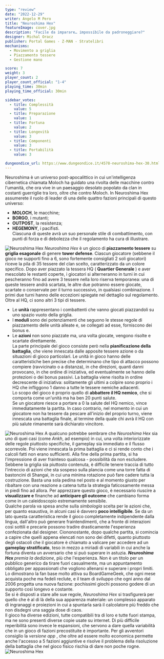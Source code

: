 ```yaml
---
type: "review"
date: "2022-12-29"
writer: Angelo M Pero
title: "Neuroshima Hex"
featureImage: cover.jpg
description: "Facile da imparare… impossibile da padroneggiare?"
designer: Michal Oracz
publisher: Portal Games - Z-MAN - Stratelibri
mechanisms:
  - Movimento a griglia
  - Piazzamento tessere
  - Gestione mano

score: 7
weight: 3
player_count: 2
player_count_official: "1-4"
playing_time: 30min
playing_time_official: 30min

sidebar_votes:
  - title: Complessità
    value: 5
  - title: Preparazione
    value: 1
  - title: Fortuna
    value: 2
  - title: Longevità
    value: 3
  - title: Componenti
    value: 3
  - title: Portabilità
    value: 3

dungeondice_url: https://www.dungeondice.it/4578-neuroshima-hex-30.html
---
```


<Setting>
  Neuroshima è un universo post-apocalittico in cui un'intelligenza cibernetica
  chiamata Moloch ha guidato una rivolta delle macchine contro l'umanità, che
  ora vive in un paesaggio desolato popolato da clan in costanti guerriglie tra
  loro, oltre che contro Moloch. In Neuroshima Hex assumerete il ruolo di leader
  di una delle quattro fazioni principali di questo universo:
  <br />
  <ul>
    <li>
      <strong>MOLOCH</strong>, le macchine;
    </li>
    <li>
      <strong>BORGO</strong>, i mutanti;&nbsp;
    </li>
    <li>
      <strong>OUTPOST</strong>, la resistenza;&nbsp;
    </li>
    <li>
      <strong>HEGEMONY</strong>, i pacifisti.
      <br />
      Ciascuna di queste avrà un suo personale stile di combattimento, con punti
      di forza e di debolezza che il regolamento ha cura di illustrare.
    </li>
  </ul>
</Setting>

<img src="./game1.jpg" alt="Neuroshima Hex" />

<Rules>
  <em>Neuroshima Hex</em> è un gioco di <strong>piazzamento tessere</strong> su
  <strong>griglia esagonale</strong> di genere <strong>tower defense</strong>. Ciascun
  giocatore (sebbene il gioco ne supporti fino a 6, sono fortemente consigliati 2
  soli giocatori) riceve la pila di 35 tessere del clan scelto, caratterizzato da
  un colore specifico. Dopo aver piazzato la tessera HQ (<strong>
    Quartier Generale
  </strong>) e aver mescolato le restanti coperte, i giocatori si alterneranno in
  turni in cui pescheranno fino ad avere 3 tessere nella loro riserva temporanea:
  una di queste tessere andrà scartata, le altre due potranno essere giocate, scartate
  o conservate per il turno successivo, in qualsiasi combinazione. I primi due turni
  hanno delle eccezioni spiegate nel dettaglio sul regolamento.
  <br />
  Oltre al HQ, ci sono altri 3 tipi di tessere.
  <br />
  <ul>
    <li>
      Le <strong>unità </strong>rappresentano i combattenti che vanno giocati
      piazzandoli su uno spazio vuoto della griglia.
    </li>
    <li>
      I <strong>moduli </strong>sono dei potenziamenti che seguono le stesse
      regole di piazzamento delle unità alleate e, se collegati ad esse,
      forniscono dei bonus e.
    </li>
    <li>
      Le <strong>azioni </strong>non sono piazzate ma, una volta giocate,
      vengono risolte e scartate direttamente.
      <br />
      La parte principale del gioco consiste però nella
      <strong>pianificazione della battaglia</strong>, che viene innescata dalle
      apposite tessere azione o da situazioni di gioco particolari. Le unità in gioco
      hanno delle caratteristiche ben precise che determinano che tipo di attacco
      possono compiere (ravvicinato o a distanza), in che direzioni, quanti danni
      provocano, in che ordine di iniziativa, ed eventualmente se hanno delle protezioni
      o dei bonus passivi. La battaglia viene risolta in ordine decrescente di iniziativa:
      solitamente gli ultimi a colpire sono proprio i HQ che infliggono 1 danno a
      tutte le tessere nemiche adiacenti.
      <br />
      Lo scopo del gioco è proprio quello di
      <strong>abbattere il HQ nemico</strong>, che si comporta come un'unità ma
      ha ben 20 punti salute.
      <br />
      Se un giocatore riesce a portare a 0 la salute del HQ nemico, vince
      immediatamente la partita. In caso contrario, nel momento in cui un
      giocatore non ha tessere da pescare all'inizio del proprio turno, viene
      innescata una battaglia finale, al termine della quale chi avrà il HQ con
      più salute rimanente sarà dichiarato vincitore.
    </li>
  </ul>
</Rules>

<img src="./game2.jpg" alt="Neuroshima Hex" />

<Feedback>
  A qualcuno potrebbe sembrare che <em>Neuroshima Hex</em> sia uno di quei casi
  (come <em>Ankh</em>, ad esempio) in cui, una volta interiorizzate delle regole
  piuttosto specifiche, il gameplay sia immediato e il flusso scorrevole. Poi
  viene innescata la prima battaglia e ci si rende conto che i calcoli fatti non
  erano sufficienti. Alla fine della prima partita, si ha l'impressione di aver
  frainteso qualcosa - possibilità da non escludere.
  <br />
  Sebbene la griglia sia piuttosto contenuta, è difficile tenere traccia di
  tutto l'intreccio di azioni che sta sospeso sulla plancia come una torre fatta
  di bastoncini di Shangai, in cui una minima rotazione può fare cadere tutta la
  costruzione. Basta una sola pedina nel posto e al momento giusto per ribaltare
  con una reazione a catena tutta la strategia faticosamente messa in piedi fino
  ad allora. Per apprezzare questo gioco, è necessario riuscire a
  <strong>visualizzare e</strong> finanche ad
  <strong>anticipare gli outcome</strong> che cambiano forma come in un caleidoscopio
  estremamente sensibile.
  <br />
  Qualche parola va spesa anche sulla <em>simbologia </em>scelta per le azioni che,
  per quanto esaustiva, in alcuni casi è davvero
  <strong>poco intelligibile</strong>. Se da un lato questa caratteristica rende
  il gioco completamente indipendente dalla lingua, dall'altro può generare
  fraintendimenti, che a fronte di interazioni così sottili e precarie possono
  tradire drasticamente l'esperienza confezionata dal designer. Ciononostante,
  dopo qualche partita, si comincia a capire che quelli appena elencati non sono
  dei difetti, quanto piuttosto degli ostacoli che il giocatore è chiamato a
  valicare per accedere ad un <strong>gameplay stratificato</strong>, teso in
  mezzo a miriadi di variabili in cui anche la fortuna diventa un avversario che
  si può superare in astuzia.
  <strong>
    <em>Neuroshima Hex</em>
  </strong>
  <em> premia la dedizione</em>, più che l'esperienza. Non è un titolo per un
  pubblico generico da tirare fuori casualmente, ma un appuntamento obbligato
  per appassionati che vogliono allenarsi e superare i propri limiti. Lo
  dimostrano la fan base molto attiva su BoardGameGeek, che ogni mese acquista
  poche ma fedeli reclute, e il team di sviluppo che ogni anno dal 2006 progetta
  una nuova fazione: pochissimi giochi possono godere di un supporto così
  longevo e costante. <br />
  Se si è disposti a stare alle sue regole, <em>Neuroshima Hex</em> si trasfigurerà
  per quello che è al di là della sua apparenza materiale: un complesso apparato
  di ingranaggi e proiezioni in cui a spuntarla sarà il calcolatore più freddo che
  non disdegni una saggia dose di caos.
  <br />
  Il gioco ha diverse edizioni, tutte compatibili tra di loro e tutte fuori stampa,
  ma ne sono presenti diverse copie usate su internet. Di più difficile reperibilità
  sono invece le espansioni, che servono a dare quella variabilità che in un gioco
  di fazioni precostituite è importante. Per gli avventori consiglio la <em>
    versione app
  </em>, che oltre ad essere molto economica permette anche l'accesso a 5 fazioni
  aggiuntive e risolve il problema della risoluzione della battaglia che nel gioco
  fisico rischia di dare non poche rogne.
  <br />
</Feedback>

<img src="./game3.jpg" alt="Neuroshima Hex" />
